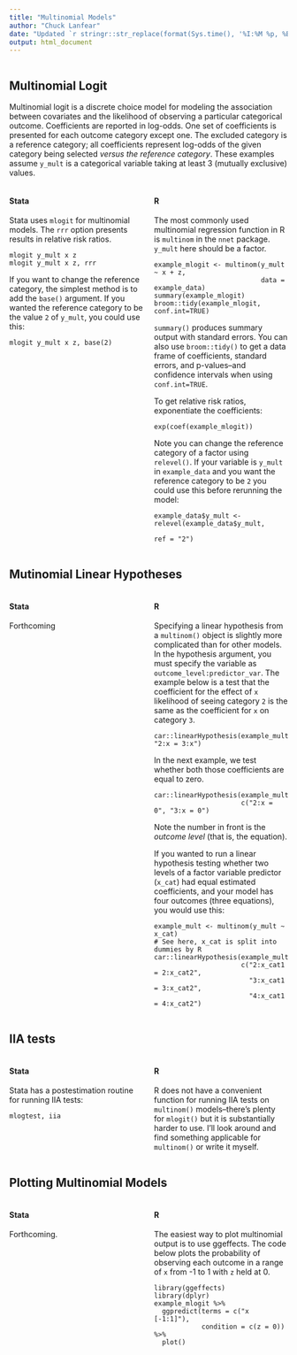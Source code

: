 ```yaml
---
title: "Multinomial Models"
author: "Chuck Lanfear"
date: "Updated `r stringr::str_replace(format(Sys.time(), '%I:%M %p, %B %d, %Y'), '^0','')`"
output: html_document
---
```


<style>
.column-left{
  float: left;
  width: 48%;
  text-align: left;
}
.column-right{
  float: right;
  width: 48%;
  text-align: left;
}
.column-center{
  float: right;
  width: 100%;
  text-align: left;
}
</style>

<div class="column-center">
## Multinomial Logit

Multinomial logit is a discrete choice model for modeling the association between covariates and the likelihood of observing a particular categorical outcome. Coefficients are reported in log-odds. One set of coefficients is presented for each outcome category except one. The excluded category is a reference category; all coefficients represent log-odds of the given category being selected *versus the reference category*. These examples assume `y_mult` is a categorical variable taking at least 3 (mutually exclusive) values.

</div>

<div class="column-left">
#### Stata

Stata uses `mlogit` for multinomial models. The `rrr` option presents results in relative risk ratios.

```
mlogit y_mult x z
mlogit y_mult x z, rrr
```

If you want to change the reference category, the simplest method is to add the `base()` argument. If you wanted the reference category to be the value `2` of `y_mult`, you could use this:

```
mlogit y_mult x z, base(2)
```

</div>

<div class="column-right">
#### R

The most commonly used multinomial regression function in R is `multinom` in the `nnet` package. `y_mult` here should be a factor.

```
example_mlogit <- multinom(y_mult ~ x + z,
                           data = example_data)
summary(example_mlogit)
broom::tidy(example_mlogit, conf.int=TRUE)
```

`summary()` produces summary output with standard errors. You can also use `broom::tidy()` to get a data frame of coefficients, standard errors, and p-values--and confidence intervals when using `conf.int=TRUE`.

To get relative risk ratios, exponentiate the coefficients:
```
exp(coef(example_mlogit))
```

Note you can change the reference category of a factor using `relevel()`. If your variable is `y_mult` in `example_data` and you want the reference category to be `2` you could use this before rerunning the model:
```
example_data$y_mult <-  relevel(example_data$y_mult,
                                ref = "2")
```
</div>

<div class="column-center">

## Mutinomial Linear Hypotheses
</div>

<div class="column-left">
#### Stata

Forthcoming
</div>

<div class="column-right">
#### R

Specifying a linear hypothesis from a `multinom()` object is slightly more complicated than for other models. In the hypothesis argument, you must specify the variable as `outcome_level:predictor_var`. The example below is a test that the coefficient for the effect of `x` likelihood of seeing category `2` is the same as the coefficient for `x` on category `3`.

```
car::linearHypothesis(example_mult, "2:x = 3:x")
```
In the next example, we test whether both those coefficients are equal to zero.
```
car::linearHypothesis(example_mult, 
                      c("2:x = 0", "3:x = 0")
```
Note the number in front is the *outcome level* (that is, the equation).

If you wanted to run a linear hypothesis testing whether two levels of a factor variable predictor (`x_cat`) had
equal estimated coefficients, and your model has four outcomes (three equations), you would use this:
```
example_mult <- multinom(y_mult ~ x_cat)
# See here, x_cat is split into dummies by R
car::linearHypothesis(example_mult, 
                      c("2:x_cat1 = 2:x_cat2",
                        "3:x_cat1 = 3:x_cat2",
                        "4:x_cat1 = 4:x_cat2")
```

</div>

<div class="column-center">

## IIA tests
</div>

<div class="column-left">
#### Stata

Stata has a postestimation routine for running IIA tests:

```
mlogtest, iia
```
</div>

<div class="column-right">
#### R

R does not have a convenient function for running IIA tests on `multinom()` models--there's plenty for `mlogit()` but it is substantially harder to use. I'll look around and find something applicable for `multinom()` or write it myself.

</div>

<div class="column-center">
## Plotting Multinomial Models
</div>

<div class="column-left">
#### Stata

Forthcoming.

</div>

<div class="column-right">
#### R

The easiest way to plot multinomial output is to use ggeffects. The code below plots the probability of observing each outcome in a range of `x` from -1 to 1 with `z` held at 0.

```
library(ggeffects)
library(dplyr)
example_mlogit %>% 
  ggpredict(terms = c("x [-1:1]"),
            condition = c(z = 0)) %>% 
  plot()
```
</div>